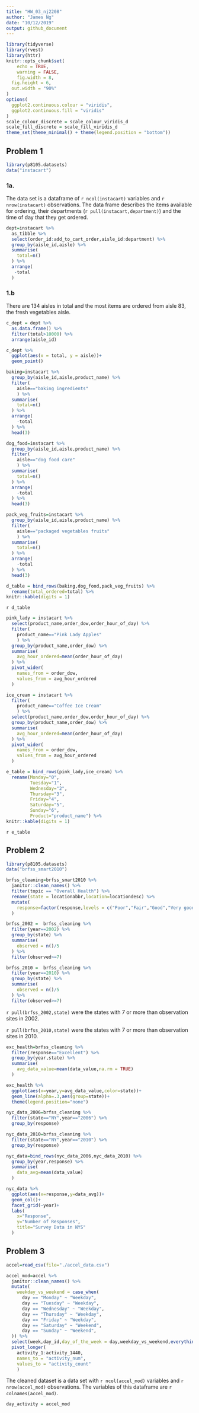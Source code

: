 ```yaml
---
title: "HW_03_nj2208"
author: "James Ng"
date: "10/12/2019"
output: github_document
---
```


```r
library(tidyverse)
library(rvest)
library(httr)
knitr::opts_chunk$set(
	echo = TRUE,
	warning = FALSE,
	fig.width = 8, 
  fig.height = 6,
  out.width = "90%"
)
options(
  ggplot2.continuous.colour = "viridis",
  ggplot2.continuous.fill = "viridis"
)
scale_colour_discrete = scale_colour_viridis_d
scale_fill_discrete = scale_fill_viridis_d
theme_set(theme_minimal() + theme(legend.position = "bottom"))
```

## Problem 1

```r
library(p8105.datasets)
data("instacart")
```

### 1a.
The data set is a dataframe of `r ncol(instacart)` variables and `r nrow(instacart)` observations. The data frame describes the items available for ordering, their departments (`r pull(instacart,department)`) and the time of day that they get ordered.

```r
dept=instacart %>% 
  as_tibble %>% 
  select(order_id:add_to_cart_order,aisle_id:department) %>% 
  group_by(aisle_id,aisle) %>%  
  summarise(
    total=n()
  ) %>% 
  arrange(
   -total
  )
```

### 1.b
There are 134 aisles in total and the most items are ordered from aisle 83, the fresh vegetables aisle.

```r
c_dept = dept %>%
  as.data.frame() %>% 
  filter(total>10000) %>% 
  arrange(aisle_id)

c_dept %>% 
  ggplot(aes(x = total, y = aisle))+
  geom_point()
```

```r
baking=instacart %>% 
  group_by(aisle_id,aisle,product_name) %>% 
  filter(
    aisle=="baking ingredients"
    ) %>% 
  summarise(
    total=n()
  ) %>% 
  arrange(
    -total
  ) %>% 
  head(3)

dog_food=instacart %>% 
  group_by(aisle_id,aisle,product_name) %>% 
  filter(
    aisle=="dog food care"
    ) %>% 
  summarise(
    total=n()
  ) %>% 
  arrange(
    -total
  ) %>% 
  head(3)

pack_veg_fruits=instacart %>% 
  group_by(aisle_id,aisle,product_name) %>% 
  filter(
    aisle=="packaged vegetables fruits"
    ) %>% 
  summarise(
    total=n()
  ) %>% 
  arrange(
    -total
  ) %>% 
  head(3)

d_table = bind_rows(baking,dog_food,pack_veg_fruits) %>% 
  rename(total_ordered=total) %>% 
knitr::kable(digits = 1)
```

`r d_table`

```r
pink_lady = instacart %>% 
  select(product_name,order_dow,order_hour_of_day) %>% 
  filter(
    product_name=="Pink Lady Apples"
    ) %>%
  group_by(product_name,order_dow) %>% 
  summarise(
    avg_hour_ordered=mean(order_hour_of_day)
  ) %>% 
  pivot_wider(
    names_from = order_dow,
    values_from = avg_hour_ordered
  )

ice_cream = instacart %>% 
  filter(
    product_name=="Coffee Ice Cream"
    ) %>% 
  select(product_name,order_dow,order_hour_of_day) %>% 
  group_by(product_name,order_dow) %>% 
  summarise(
    avg_hour_ordered=mean(order_hour_of_day)
  ) %>% 
  pivot_wider(
    names_from = order_dow,
    values_from = avg_hour_ordered
  )

e_table = bind_rows(pink_lady,ice_cream) %>% 
  rename(Monday="0",
         Tuesday="1",
         Wednesday="2",
         Thursday="3",
         Friday="4",
         Saturday="5",
         Sunday="6",
         Product="product_name") %>%
knitr::kable(digits = 1)

```

`r e_table`

## Problem 2

```r
library(p8105.datasets)
data("brfss_smart2010")
```

```r
brfss_cleaning=brfss_smart2010 %>% 
  janitor::clean_names() %>% 
  filter(topic == "Overall Health") %>% 
  rename(state = locationabbr,location=locationdesc) %>% 
  mutate(
    response=factor(response,levels = c("Poor","Fair","Good","Very good","Excellent")),
  ) 
```

```r
brfss_2002 =  brfss_cleaning %>% 
  filter(year==2002) %>% 
  group_by(state) %>% 
  summarise(
    observed = n()/5
  ) %>% 
  filter(observed>=7)

brfss_2010 =  brfss_cleaning %>% 
  filter(year==2010) %>% 
  group_by(state) %>% 
  summarise(
    observed = n()/5
  ) %>% 
  filter(observed>=7)
```

`r pull(brfss_2002,state)` were the states with 7 or more than observation sites in 2002.

`r pull(brfss_2010,state)` were the states with 7 or more than observation sites in 2010.

```r
exc_health=brfss_cleaning %>% 
  filter(response=="Excellent") %>% 
  group_by(year,state) %>%
  summarise(
    avg_data_value=mean(data_value,na.rm = TRUE)
  )

exc_health %>%   
  ggplot(aes(x=year,y=avg_data_value,color=state))+
  geom_line(alpha=.3,aes(group=state))+
  theme(legend.position="none")

```

```r
nyc_data_2006=brfss_cleaning %>% 
  filter(state=="NY",year=="2006") %>% 
  group_by(response)

nyc_data_2010=brfss_cleaning %>% 
  filter(state=="NY",year=="2010") %>% 
  group_by(response)

nyc_data=bind_rows(nyc_data_2006,nyc_data_2010) %>% 
  group_by(year,response) %>% 
  summarise(
    data_avg=mean(data_value)
  )

nyc_data %>% 
  ggplot(aes(x=response,y=data_avg))+
  geom_col()+
  facet_grid(~year)+
  labs(
    x="Response",
    y="Number of Responses",
    title="Survey Data in NYS" 
  )
```

## Problem 3

```r
accel=read_csv(file="./accel_data.csv")

accel_mod=accel %>% 
  janitor::clean_names() %>% 
  mutate(
    weekday_vs_weekend = case_when(
      day == "Monday" ~ "Weekday",
      day == "Tuesday" ~ "Weekday",
      day == "Wednesday" ~ "Weekday",
      day == "Thursday" ~ "Weekday",
      day == "Friday" ~ "Weekday",
      day == "Saturday" ~ "Weekend",
      day == "Sunday" ~ "Weekend",
  )) %>% 
  select(week,day_id,day_of_the_week = day,weekday_vs_weekend,everything()) %>% 
  pivot_longer(
    activity_1:activity_1440,
    names_to = "activity_num", 
    values_to = "activity_count"
    )
```

The cleaned dataset is a data set with `r ncol(accel_mod)` variables and `r nrow(accel_mod)` observations. The variables of this dataframe are `r colnames(accel_mod)`.

```r
day_activity = accel_mod
  

```



